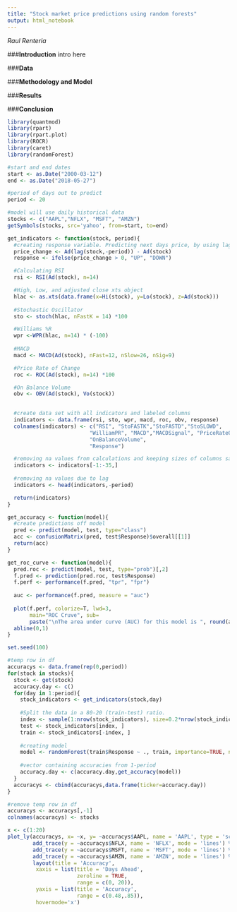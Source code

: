 ```yaml
---
title: "Stock market price predictions using random forests"
output: html_notebook
---
```

*Raul Renteria*

###**Introduction**
intro here

###**Data**

###**Methodology and Model**


###**Results**


###**Conclusion**





```r
library(quantmod)
library(rpart)
library(rpart.plot)
library(ROCR)
library(caret)
library(randomForest)
```


```r
#start and end dates
start <- as.Date("2000-03-12")
end <- as.Date("2018-05-27")

#period of days out to predict
period <- 20
```


```r
#model will use daily historical data
stocks <- c("AAPL","NFLX", "MSFT", "AMZN")
getSymbols(stocks, src='yahoo', from=start, to=end)
```



```r
get_indicators <- function(stock, period){
  #creating response variable. Predicting next days price, by using lag function in price_change
  price_change <- Ad(lag(stock,-period)) - Ad(stock)
  response <- ifelse(price_change > 0, "UP", "DOWN")

  #Calculating RSI
  rsi <- RSI(Ad(stock), n=14)

  #High, Low, and adjusted close xts object
  hlac <- as.xts(data.frame(x=Hi(stock), y=Lo(stock), z=Ad(stock)))
  
  #Stochastic Oscillator
  sto <- stoch(hlac, nFastK = 14) *100

  #Williams %R
  wpr <-WPR(hlac, n=14) * (-100)
  
  #MACD
  macd <- MACD(Ad(stock), nFast=12, nSlow=26, nSig=9)  

  #Price Rate of Change
  roc <- ROC(Ad(stock), n=14) *100

  #On Balance Volume
  obv <- OBV(Ad(stock), Vo(stock))

  
  #create data set with all indicators and labeled columns 
  indicators <- data.frame(rsi, sto, wpr, macd, roc, obv, response)
  colnames(indicators) <- c("RSI", "StoFASTK","StoFASTD","StoSLOWD", 
                          "WilliamPR", "MACD","MACDSignal", "PriceRateOfChange", 
                          "OnBalanceVolume",
                          "Response")

  #removing na values from calculations and keeping sizes of columns same
  indicators <- indicators[-1:-35,]
  
  #removing na values due to lag
  indicators <- head(indicators,-period)

  return(indicators)
}

```


```r
get_accuracy <- function(model){
  #create predictions off model
  pred <- predict(model, test, type="class")
  acc <- confusionMatrix(pred, test$Response)$overall[[1]]
  return(acc)
}
```


```r
get_roc_curve <- function(model){
  pred.roc <- predict(model, test, type="prob")[,2]
  f.pred <- prediction(pred.roc, test$Response)
  f.perf <- performance(f.pred, "tpr", "fpr")
  
  auc <- performance(f.pred, measure = "auc")
  
  plot(f.perf, colorize=T, lwd=3, 
       main="ROC Cruve", sub= 
       paste("\nThe area under curve (AUC) for this model is ", round(auc@y.values[[1]], 3)))
  abline(0,1)
}
```




```r
set.seed(100)

#temp row in df
accuracys <- data.frame(rep(0,period))
for(stock in stocks){
  stock <- get(stock)
  accuracy.day <- c()
  for(day in 1:period){
    stock_indicators <- get_indicators(stock,day)
    
    #Split the data in a 80-20 (train-test) ratio.
    index <- sample(1:nrow(stock_indicators), size=0.2*nrow(stock_indicators))
    test <- stock_indicators[index, ]
    train <- stock_indicators[-index, ]
    
    #creating model
    model <- randomForest(train$Response ~ ., train, importance=TRUE, ntree=200, mtry=4)
    
    #vector containing accuracies from 1-period
    accuracy.day <- c(accuracy.day,get_accuracy(model))
  }
  accuracys <- cbind(accuracys,data.frame(ticker=accuracy.day))
}

#remove temp row in df
accuracys <- accuracys[,-1]
colnames(accuracys) <- stocks
```




```r
x <- c(1:20)
plot_ly(accuracys, x= ~x, y= ~accuracys$AAPL, name = 'AAPL', type = 'scatter', mode = 'lines', width = 950) %>%
        add_trace(y = ~accuracys$NFLX, name = 'NFLX', mode = 'lines') %>%
        add_trace(y = ~accuracys$MSFT, name = 'MSFT', mode = 'lines') %>%
        add_trace(y = ~accuracys$AMZN, name = 'AMZN', mode = 'lines') %>%
        layout(title = 'Accuracy',
         xaxis = list(title = 'Days Ahead',
                      zeroline = TRUE,
                      range = c(0, 20)),
         yaxis = list(title = 'Accuracy',
                      range = c(0.48,.85)),
         hovermode='x')
```















